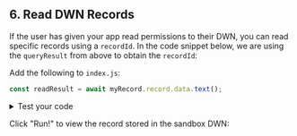 ## 6. Read DWN Records

If the user has given your app read permissions to their DWN, you can read specific records using a `recordId`. In the code snippet below, we are using the `queryResult` from above to obtain the `recordId`:

Add the following to `index.js`:
```js
const readResult = await myRecord.record.data.text();
```

<details>
<summary>Test your code</summary>
<p>
To see the record that was read from the DWN, add the following to <code>index.js</code>:

```js
console.log('Read result: ', readResult);
```

The output will resemble:

```js
Read result: Hello Web5
```

</p>
</details>

Click "Run!" to view the record stored in the sandbox DWN: